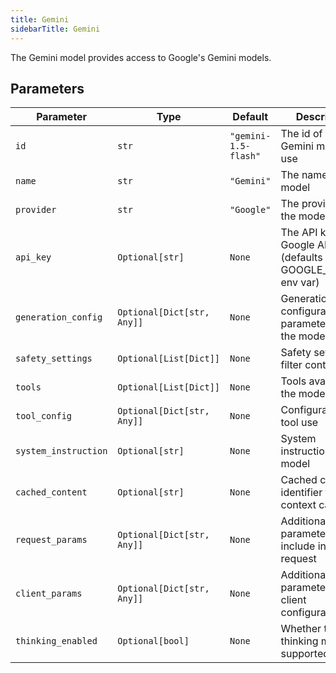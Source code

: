 ```yaml
---
title: Gemini
sidebarTitle: Gemini
---
```


The Gemini model provides access to Google's Gemini models.

## Parameters

| Parameter                       | Type                          | Default                        | Description                                                                                   |
| ------------------------------- | ----------------------------- | ------------------------------ | --------------------------------------------------------------------------------------------- |
| `id`                            | `str`                         | `"gemini-1.5-flash"`           | The id of the Gemini model to use                                                            |
| `name`                          | `str`                         | `"Gemini"`                     | The name of the model                                                                         |
| `provider`                      | `str`                         | `"Google"`                     | The provider of the model                                                                     |
| `api_key`                       | `Optional[str]`               | `None`                         | The API key for Google AI (defaults to GOOGLE_API_KEY env var)                               |
| `generation_config`             | `Optional[Dict[str, Any]]`    | `None`                         | Generation configuration parameters for the model                                             |
| `safety_settings`               | `Optional[List[Dict]]`        | `None`                         | Safety settings to filter content                                                             |
| `tools`                         | `Optional[List[Dict]]`        | `None`                         | Tools available to the model                                                                  |
| `tool_config`                   | `Optional[Dict[str, Any]]`    | `None`                         | Configuration for tool use                                                                    |
| `system_instruction`            | `Optional[str]`               | `None`                         | System instruction for the model                                                              |
| `cached_content`                | `Optional[str]`               | `None`                         | Cached content identifier for context caching                                                 |
| `request_params`                | `Optional[Dict[str, Any]]`    | `None`                         | Additional parameters to include in the request                                               |
| `client_params`                 | `Optional[Dict[str, Any]]`    | `None`                         | Additional parameters for client configuration                                                |
| `thinking_enabled`              | `Optional[bool]`              | `None`                         | Whether to enable thinking mode for supported models                                          |